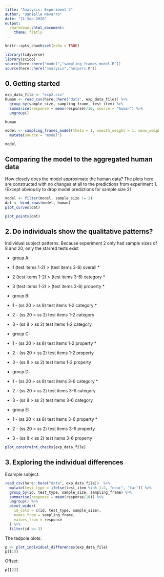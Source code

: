 ```yaml
---
title: "Analysis: Experiment 2"
author: "Danielle Navarro"
date: "21-Sep-2020"
output:
  rmarkdown::html_document:
    theme: flatly
---
```


```r
knitr::opts_chunk$set(echo = TRUE)
```

```r
library(tidyverse)
library(scico)
source(here::here("model","sampling_frames_model.R"))
source(here::here("analysis","helpers.R"))
```

## 0. Getting started

```r
exp_data_file <- "exp2.csv"
human <- read_csv(here::here("data", exp_data_file)) %>%
  group_by(sample_size, sampling_frame, test_item) %>%
  summarise(response = mean(response)/10, source = "human") %>% 
  ungroup()

human
```

```r
model <- sampling_frames_model(theta = 1, smooth_weight = 1, mean_weight = 2) %>% 
  mutate(source = "model")

model
```


## Comparing the model to the aggregated human data

How closely does the model approximate the human data? The plots here are constructed with no changes at all to the predictions from experiment 1. (Except obviously to drop model predictions for sample size 2)

```r
model <- filter(model, sample_size != 2)
dat <- bind_rows(model, human)
plot_curves(dat) 
```

```r
plot_points(dat)
```


## 2. Do individuals show the qualitative patterns?

Individual subject patterns. Because experiment 2 only had sample sizes of 8 and 20, only the starred tests exist

- group A:
- 1  (test items 1-2) > (test items 3-6) overall *
- 2  (test items 1-2) > (test items 3-6) category *
- 3  (test items 1-2) > (test items 3-6) property *

- group B:
- 1  - (ss 20 > ss 8)  test items 1-2 category *
- 2  - (ss 20 > ss 2)  test items 1-2 category
- 3  - (ss 8 > ss 2)   test items 1-2 category

- group C: 
- 1  - (ss 20 > ss 8)  test items 1-2 property *
- 2  - (ss 20 > ss 2)  test items 1-2 property
- 3  - (ss 8 > ss 2)   test items 1-2 property

- group D:
- 1  - (ss 20 > ss 8)  test items 3-6 category *
- 2  - (ss 20 > ss 2)  test items 3-6 category
- 3  - (ss 8 > ss 2)   test items 3-6 category 

- group E:
- 1  - (ss 20 < ss 8)  test items 3-6 property *
- 2  - (ss 20 < ss 2)  test items 3-6 property 
- 3  - (ss 8 < ss 2)   test items 3-6 property 

```r
plot_constraint_checks(exp_data_file)
```


## 3. Exploring the individual differences

Example subject:

```r
read_csv(here::here("data", exp_data_file))  %>%
  mutate(test_type = ifelse(test_item %in% 1:2, "near", "far")) %>%
  group_by(id, test_type, sample_size, sampling_frame) %>%
  summarise(response = mean(response/10)) %>%
  ungroup() %>%
  pivot_wider(
    id_cols = c(id, test_type, sample_size), 
    names_from = sampling_frame, 
    values_from = response
  ) %>%
  filter(id == 1)
```  


The tadpole plots:

```r
p <- plot_individual_differences(exp_data_file)
p[[1]]
```


Offset:

```r
p[[2]]
```


